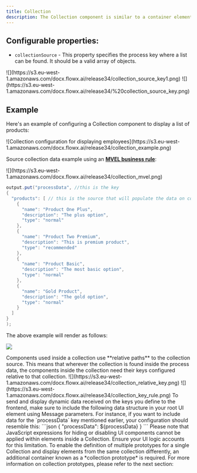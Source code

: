 ```yaml
---
title: Collection
description: The Collection component is similar to a container element, allowing you to iterate through a list of elements and display them according to their configuration.
---
```


## Configurable properties:

* `collectionSource` - This property specifies the process key where a list can be found. It should be a valid array of objects.

<Frame>
![](https://s3.eu-west-1.amazonaws.com/docx.flowx.ai/release34/collection_source_key1.png)
</Frame>

<Frame>
![](https://s3.eu-west-1.amazonaws.com/docx.flowx.ai/release34/%20collection_source_key.png)
</Frame>

## Example

Here's an example of configuring a Collection component to display a list of products:

<Frame>
![Collection configuration for displaying employees](https://s3.eu-west-1.amazonaws.com/docx.flowx.ai/release34/collection_example.png)
</Frame>

Source collection data example using an [**MVEL business rule**](../../../actions/business-rule-action/business-rule-action):

<Frame>
![](https://s3.eu-west-1.amazonaws.com/docx.flowx.ai/release34/collection_mvel.png)
</Frame>

```java
output.put("processData", //this is the key
{
  "products": [ // this is the source that will populate the data on collection
    {
      "name": "Product One Plus",
      "description": "The plus option",
      "type": "normal"
    },
    {
      "name": "Product Two Premium",
      "description": "This is premium product",
      "type": "recommended"
    },
    {
      "name": "Product Basic",
      "description": "The most basic option",
      "type": "normal"
    },
    {
      "name": "Gold Product",
      "description": "The gold option",
      "type": "normal"
    }
  ]
}
);
```

The above example will render as follows:

![](https://s3.eu-west-1.amazonaws.com/docx.flowx.ai/release34/render_collection.gif)

<Info>
Components used inside a collection use **relative paths** to the collection source. This means that wherever the collection is found inside the process data, the components inside the collection need their keys configured relative to that collection.

<Frame>
![](https://s3.eu-west-1.amazonaws.com/docx.flowx.ai/release34/collection_relative_key.png)
</Frame>

<Frame>
![](https://s3.eu-west-1.amazonaws.com/docx.flowx.ai/release34/collection_key_rule.png)
</Frame>
</Info>

<Warning>
To send and display dynamic data received on the keys you define to the frontend, make sure to include the following data structure in your root UI element using Message parameters. For instance, if you want to include data for the `processData` key mentioned earlier, your configuration should resemble this:
```json
{
  "processData": ${processData}
}
```
</Warning>


<Tip> 
Please note that JavaScript expressions for hiding or disabling UI components cannot be applied within elements inside a Collection. Ensure your UI logic accounts for this limitation. 
</Tip>

<Tip>
To enable the definition of multiple prototypes for a single Collection and display elements from the same collection differently, an additional container known as a *collection prototype* is required. For more information on collection prototypes, please refer to the next section:
</Tip>

<Card title= "Collection prototype" href="/4.0/docs/building-blocks/ui-designer/ui-component-types/collection/collection_prototype" icon="link">
</Card>
